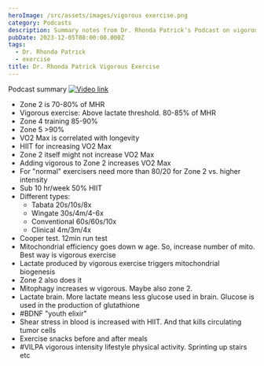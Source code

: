 ```yaml
---
heroImage: /src/assets/images/vigorous exercise.png
category: Podcasts
description: Summary notes from Dr. Rhonda Patrick's Podcast on vigorous exercise
pubDate: 2023-12-05T08:00:00.000Z
tags:
  - Dr. Rhonda Patrick
  - exercise
title: Dr. Rhonda Patrick Vigorous Exercise
---
```


Podcast summary
[![Video link ](https://img.youtube.com/vi/YXl1evV_spo&t=1s/0.jpg)](https://www.youtube.com/watch?v=YXl1evV_spo&t=1s)

- Zone 2 is 70-80% of MHR
- Vigorous exercise: Above lactate threshold. 80-85% of MHR
- Zone 4 training 85-90%
- Zone 5 >90%
- VO2 Max is correlated with longevity
- HIIT for increasing VO2 Max
- Zone 2 itself might not increase VO2 Max
- Adding vigorous to Zone 2 increases VO2 Max
- For "normal" exercisers need more than 80/20 for Zone 2 vs. higher intensity
- Sub 10 hr/week 50% HIIT
- Different types:
  - Tabata 20s/10s/8x
  - Wingate 30s/4m/4-6x
  - Conventional 60s/60s/10x
  - Clinical 4m/3m/4x
- Cooper test. 12min run test
- Mitochondrial efficiency goes down w age. So, increase number of mito. Best way is vigorous exercise
- Lactate produced by vigorous exercise triggers mitochondrial biogenesis
- Zone 2 also does it
- Mitophagy increases w vigorous. Maybe also zone 2.
- Lactate brain. More lactate means less glucose used in brain. Glucose is used in the production of glutathione
- \#BDNF "youth elixir"
- Shear stress in blood is increased with HIIT. And that kills circulating tumor cells
- Exercise snacks before and after meals
- \#VILPA vigorous intensity lifestyle physical activity. Sprinting up stairs etc
